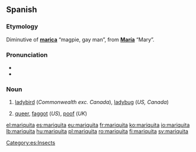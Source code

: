 ==Spanish==

===Etymology===
Diminutive of '''[[marica]]''' “magpie, gay man”, from '''[[María]]''' “Mary”.

===Pronunciation===
* {{IPA|/mariˈkita/|lang=es}}
* {{hyphenation|ma|ri|qui|ta|lang=es}}

===Noun===
{{es-noun|f}}

# [[ladybird]] (''Commonwealth exc. Canada''), [[ladybug]] (''US, Canada'')
# {{context|slang|lang=es}} [[queer]], [[faggot]] (''US''), [[poof]] (''UK'')

[[Category:es:Insects]]

[[el:mariquita]]
[[es:mariquita]]
[[eu:mariquita]]
[[fr:mariquita]]
[[ko:mariquita]]
[[io:mariquita]]
[[lb:mariquita]]
[[hu:mariquita]]
[[pl:mariquita]]
[[ro:mariquita]]
[[fi:mariquita]]
[[sv:mariquita]]
